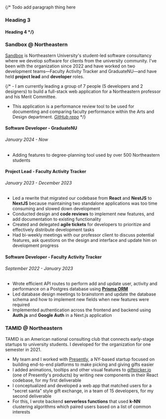 {/* Todo add paragraph thing here 

### Heading 3
#### Heading 4 */}

### Sandbox<span className="text-gray-600 font-light"> @ Northeastern</span>

[Sandbox](https://www.sandboxnu.com/about/) is Northeastern University's student-led software consultancy where we develop 
software for clients from the university community. I've been with the organization since 2022 
and have worked on two development teams—Faculty Activity Tracker and GraduateNU—and have held **project lead** and **developer** roles.


{/* - I am currently leading a group of 7 people (5 developers and 2 designers) to build a full-stack web application for a Northeastern professor and his Merit Committee. 
- This application is a performance review tool to be used for documenting and comparing faculty performance within the Arts and Design department. [*GitHub repo*](https://github.com/sandboxnu/faculty-activity-tracker/) */}

####  Software Developer <span className="text-gray-600 font-light"> - GraduateNU </span>

###### January 2024 - Now

- Adding features to degree-planning tool used by over 500 Northeastern students




#### Project Lead <span className="text-gray-600 font-light"> - Faculty Activity Tracker</span>

###### January 2023 - December 2023

- Led a rewrite that migrated our codebase from **React** and **NestJS** to **NextJS** because maintaining two standalone applications was too time consuming and slowed down development
- Conducted design and **code reviews** to implement new features, and add documentation to existing
  functionality
- Created and delegated **agile tickets** for developers to prioritize and effectively distribute development tasks
- Had bi-weekly meetings with our professor client to discuss potential features, ask questions on the design and interface and update him on development progress

#### Software Developer <span className="text-gray-600 font-light"> - Faculty Activity Tracker</span>

###### September 2022 - January 2023
- Wrote efficient API routes to perform add and update user, activity and performance on a Postgres database using [**Prisma ORM**](https://www.prisma.io/)
- Led database design meetings to brainstorm and update the database schema and how to implement new fields when new features were required
- Implemented authentication across the frontend and backend using **Auth.js** and **Google Auth** in a Next.js application


### TAMID <span className="text-gray-600 font-light"> @ Northeastern</span>

TAMID is an American national consulting club that connects early-stage startups to university students. I developed for the organization for one semester in 2021.

- My team and I worked with [Presently](https://getpresently.com/), a NY-based startup focused on building end-to-end platforms to make picking and giving gifts easier
- I added animations, tooltips and other visual features to [giftpicker.io](https://giftpicker.io/) (one of Presently's products) by writing new components in their React codebase, for my first deliverable
- I conceptualized and developed a web app that matched users for a "secret santa" style gift exchange, in a team of 15 developers, for my second deliverable
- For this, I wrote backend **serverless functions** that used **k-NN** clustering algorithms which paired users based on a list of common interests
